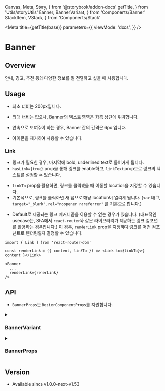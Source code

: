   Canvas,
  Meta,
  Story,
} from '@storybook/addon-docs'
  getTitle,
} from 'Utils/storyUtils'
  Banner,
  BannerVariant,
} from 'Components/Banner'
  StackItem,
  VStack,
} from 'Components/Stack'

<Meta
  title={getTitle(base)}
  parameters={{
    viewMode: 'docs',
  }}
/>

# Banner

## Overview

안내, 경고, 추천 등의 다양한 정보를 잘 전달하고 싶을 때 사용합니다.

<Canvas>
  <Story name="Banner:Overview">
    <VStack spacing={6} align="stretch">
      <StackItem>
        <Banner
          variant={BannerVariant.Default}
          icon="lightbulb"
          content="Information here."
          dismissible
        />
      </StackItem>
      <StackItem>
        <Banner
          variant={BannerVariant.Blue}
          icon="lightbulb"
          content="Information here."
        />
      </StackItem>
      <StackItem>
        <Banner
          variant={BannerVariant.Cobalt}
          icon="info"
          content="This chat has not been assigned to anyone yet. Try to assign a member and proceed the conversation!"
        />
      </StackItem>
      <StackItem>
        <Banner
          variant={BannerVariant.Green}
          icon="check-circle-filled"
          content="Now Running..."
        />
      </StackItem>
      <StackItem>
        <Banner
          variant={BannerVariant.Orange}
          icon="error-triangle-filled"
          content="This chat has not been assigned to anyone yet. Try to assign a member and proceed the conversation!"
        />
      </StackItem>
      <StackItem>
        <Banner
          variant={BannerVariant.Red}
          icon="block"
          content="This chat has not been assigned to anyone yet. Try to assign a member and proceed the conversation!"
        />
      </StackItem>
      <StackItem>
        <Banner
          variant={BannerVariant.Alt}
          icon="hourglass-3"
          content="This chat has not been assigned to anyone yet. Try to assign a member and proceed the conversation!"
        />
      </StackItem>
    </VStack>
  </Story>
</Canvas>

## Usage

- 최소 너비는 200px입니다.

<Canvas>
  <Story name="Banner:Usage.MinWidth">
    <VStack spacing={6} align="start">
      <StackItem>
        <Banner
          variant={BannerVariant.Orange}
          icon="error-triangle-filled"
          content="네."
        />
      </StackItem>
    </VStack>
  </Story>
</Canvas>

- 최대 너비는 없으나, Banner의 텍스트 영역은 좌측 상단에 위치합니다.

<Canvas>
  <Story name="Banner:Usage.MaxWidth">
    <VStack spacing={6} align="start">
      <StackItem>
        <Banner
          variant={BannerVariant.Cobalt}
          icon="info"
          content={'Lorem ipsum dolor sit amet, consectetur adipiscing elit. Proin quis laoreet felis. Fusce sit amet blandit sem. Aliquam erat volutpat. Pellentesque tempor arcu non scelerisque rutrum. Proin placerat imperdiet gravida. In efficitur augue ut maximus placerat. Quisque vitae pellentesque urna. Sed sagittis enim quis laoreet dictum. Morbi fringilla, justo sit amet dapibus bibendum, nisl nisl suscipit dolor, eget venenatis urna velit in dolor.\n\n' + 'Nunc accumsan ligula sit amet interdum accumsan. Etiam gravida est risus, in interdum elit egestas ut. Aliquam sit amet lorem malesuada, commodo tortor eu, semper dui. Integer ultricies porta ex sed tincidunt. Sed accumsan orci eu arcu facilisis congue ac hendrerit lacus. Etiam erat velit, interdum auctor cursus at, interdum vel augue. Integer gravida, nibh vel lacinia blandit, ex quam dapibus lectus, at sollicitudin lorem purus vel nulla. Suspendisse ac tellus eget risus condimentum facilisis sed vitae turpis. Fusce fringilla commodo aliquam. Quisque eget justo purus. Suspendisse ut lobortis turpis, vitae fermentum augue. Donec viverra, orci ut lobortis euismod, est nibh iaculis metus, sit amet mattis ex elit eget tellus.'}
        />
      </StackItem>
    </VStack>
  </Story>
</Canvas>

- 연속으로 보여줘야 하는 경우, Banner 간의 간격은 6px 입니다.

<Canvas>
  <Story name="Banner:Usage.Consecutive">
    <VStack spacing={6} align="stretch">
      <StackItem>
        <Banner
          variant={BannerVariant.Cobalt}
          icon="info"
          content="전화번호 설정하는 게 좋아요."
          hasLink
          linkText="설정하기"
        />
      </StackItem>
      <StackItem>
        <Banner
          variant={BannerVariant.Orange}
          icon="error-triangle-filled"
          content="빠진 내용을 모두 입력해주세요."
        />
      </StackItem>
      <StackItem>
        <Banner
          variant={BannerVariant.Default}
          icon="info"
          content="아래 내용을 입력해주세요."
          hasLink
          linkText="사용안내"
          dismissible
        />
      </StackItem>
    </VStack>
  </Story>
</Canvas>

- 아이콘을 제거하여 사용할 수 있습니다.

<Canvas>
  <Story name="Banner:Usage.NoIcon">
    <Banner
      variant={BannerVariant.Green}
      content="이제는 모든 기능을 사용할 수 있습니다."
      hasLink
      linkText="바로가기"
    />
  </Story>
</Canvas>

### Link

- 링크가 필요한 경우, 마지막에 bold, underlined text로 들어가게 됩니다.
- `hasLink={true}` prop을 통해 링크를 enable하고, `linkText` prop으로 링크의 텍스트를 설정할 수 있습니다.

<Canvas>
  <Story name="Banner:Usage.Link">
    <Banner
      variant={BannerVariant.Default}
      icon="info"
      content="아래 내용을 입력해주세요."
      hasLink
      linkText="사용안내"
      dismissible
    />
  </Story>
</Canvas>

- `linkTo` prop을 활용하면, 링크를 클릭했을 때 이동할 location을 지정할 수 있습니다.
- 기본적으로, 링크를 클릭하면 새 탭으로 해당 location이 열리게 됩니다. (`<a>` 태그, `target="_blank"`, `rel="noopener noreferrer"` 를 기본으로 합니다.)

<Canvas>
  <Story name="Banner:Usage.LinkTo">
    <Banner
      variant={BannerVariant.Cobalt}
      icon="channel"
      content="채널톡 정말 좋은 서비스에요."
      hasLink
      linkText="사용안내"
      linkTo="https://channel.io"
      dismissible
    />
  </Story>
</Canvas>

- Default로 제공되는 링크 메커니즘을 이용할 수 없는 경우가 있습니다. (대표적인 usecase는, SPA에서 `react-router`와 같은 라이브러리가 제공하는 링크 컴포넌를 활용하는 경우입니다.) 이 경우, `renderLink` prop을 지정하여 링크를 어떤 컴포넌트로 렌더링할지 결정할 수 있습니다.

```tsx
import { Link } from 'react-router-dom'

const renderLink = ({ content, linkTo }) => <Link to={linkTo}>{ content }</Link>

<Banner
  ...
  renderLink={renerLink}
/>
```

## API

- `BannerProps`는 `BezierComponentProps`를 지원합니다.

<details>
<summary><h3>BannerVariant</h3></summary>

```ts
enum BannerVariant {
  Default,
  Blue,
  Cobalt,
  Green,
  Orange,
  Red,
  Alt,
}
```
</details>

<details>
<summary><h3>BannerProps</h3></summary>

```ts
interface BannerProps {
  /**
   * The name of icon to display at the top left of the banner.
   *
   * If `null` is given, no icon will be displayed.
   */
  icon: IconName | null

  /**
   * Whether to display link at the end of banner content.
   *
   * @default false
   */
  hasLink?: boolean

  /**
   * The link content.
   *
   * This will be displayed as bold, underline text at the end of content.
   *
   * @remarks
   * `hasLink` props should be given `true` to enable the link.
   */
  linkText?: string

  /**
   * The location (href) of the link.
   *
   * By default, the link will be opened in a new tab. (`target="_blank"`)
   * To specify a different behavior, use `renderLink` prop to render the link as a custom component.
   *
   * @remarks
   * `hasLink` props should be given `true` to enable the link.
   */
  linkTo?: string

  /**
   * Specifies how to render the link.
   *
   * @default
   * renders link as an `<a>` tag with `target="_blank"` attribute.
   */
  renderLink?: (props: {
    content: ReactNode
    linkTo?: string
  }) => JSX.Element

  /**
   * Whether to display close button at the top right of the banner.
   *
   * The close button itself does not hides the banner when clicked.
   * Use `onDismiss` handler to control the visibility of the banner.
   */
  dismissible?: boolean

  /**
   * Handler to be executed when the close button is clicked.
   */
  onDismiss?: () => void
}
```
</details>

## Version

- Available since v1.0.0-next-v1.53
